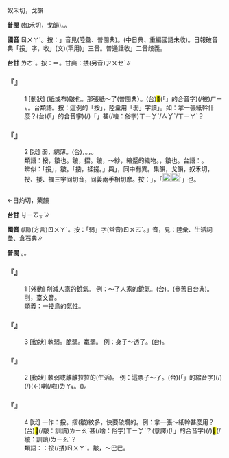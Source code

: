 
=={{ruby|挼|ㄖㄨㄚˊ}}==

奴禾切，戈韻

'''普閩''' {{ruby|(文)|ㄌㄜˊ}}(如禾切，戈韻)。{{ruby|(白)|ㄌㆤˊ}}。

'''國音''' <rt>ㄖㄨㄚˊ</rt>。按：{{ruby|「|ㄖㄨㄚˊ}}」音見(陸彙、普閩典)。(中日典、重編國語未收)。日報破音典「挼」字，收{{ruby|「|ㄖㄨㄛˊ}}{{ruby|、|ㄋㄨㄛˊ}}{{ruby|、|ㄙㄨㄟ}}」(文)(罕用)」三音。普通話收{{ruby|「|ㄖㄨㄚˊ}}{{ruby|、|ㄖㄨㄛˊ}}」二音歧義。

'''台甘''' <rt>ㄌㄜˊ</rt>。按：＝{{ruby|捼|ㄌㄜˊ}}。甘典：捼(另音)<rt>ㆡㄨㆤˊ</rt>{{ruby|、|ㄨㄧˋ}}∥

    

==='''『{{ruby|挼|ㄖㄨㄚˊ}}』'''===
:1  [動狀] (紙或布)皺也。那張紙～了(普閩典）。(台)<mark>&#xf8fbe;</mark>(「{{ruby|彼|ㄏㄧˋ}}{{ruby|一|ㄐㄧㆵ ͘}}」的合音字)(/彼)<rt>ㄏㄧㆵ</rt>{{ruby|張|ㄉㄧㆫ/ㄉㄧㆧ}}{{ruby|紙|ㄗㄨㄚˋ}}{{ruby|皺|ㄌㄧㄠˊ/ㆢㄧㄠˊ}}{{ruby|去|ㄎㄧ˪}}。台類語{{ruby|：|ㄗㄠ}}。按：這例的「挼」，陸彙用「弱」字讀{{ruby|「|ㄖㄨㄚˊ}}」。如：拿一張{{ruby|弱|ㄖㄨㄚˊ}}紙幹什麼？(台){{ruby|提|ㄊㆤㆷ ͘}}{{ruby|<mark>&#xffa42;</mark>|ㄍㄚㆷ}}{{ruby|<mark>&#xffb50;</mark>|ㄐㄧㆵ}}(「{{ruby|此|ㄐㄧˋ}}{{ruby|一|ㄐㄧㆵ ͘}}」的合音字)(/{{ruby|此|ㄐㄧㆵ}}){{ruby|張|ㄉㄧㆧ/ㄉㄧㆫ}}「{{ruby|皺|ㆢㄧㄠˊ}}{{ruby|→|ㄌㄧㄠˊ}}{{ruby|( )|ㄆㆤˋ}}{{ruby|( )|ㄆㆤˋ}}」{{ruby|<mark>&#xffa49;</mark>|ㆠㆤㆷ/ㆠㄨㆤㆷ ͘}}{{ruby|破|ㄆㄨㄚ˪}}{{ruby|<mark>&#xffa49;</mark>|ㆠㆤㆷ/ㆠㄨㆤㆷ ͘}}{{ruby|破|ㄆㄨㄚ˪}}{{ruby|丌|ㆤ}}{{ruby|紙|ㄗㄨㄚˋ}}{{ruby|<mark>&#xffa49;</mark>|ㆠㆤㆷ/ㆠㄨㆤㆷ ͘}}{{ruby|做|ㄗㄨㆤ˪/ㄗㄜ˪}}甚(/啥：俗字)<rt>ㄒㄧㆩˋ/ㄙㆩˋ/ㄒㄧㄚˋ</rt>{{ruby|路|ㄌㆦ˫}}{{ruby|用|ㄧㆲ˫/ㄧㄥ˫}}？
    

==='''『{{ruby|挼|ㄖㄨㄚˊ}}』'''===
:2  [狀] 弱，綿薄。(台){{ruby|荏|ㄌㆰˋ}}，{{ruby|扒|ㄅㆤㆷ}}{{ruby|紗|ㄙㆤ}}。{{ruby|醮|ㄌㄧㄠˊ}}，{{ruby|烏|ㆦ}}{{ruby|糟|ㄗㄠ}}。
:類語：挼，皺也。皺，摺。皺，～紗，縮蹙的織物。{{ruby|弱|ㄖㄨㄚˊ}}，皺也。台語：{{ruby|<mark>&#xf9260;</mark>|ㄌㄧㄠˊ/ㆢㄧㄠˊ}}。
:
:辨似：「挼」，皺。「捼，揉搓。{{ruby|「|ㄖㄨㄚˊ}}」與{{ruby|「|ㄖㄨㄛˊ}}」，同中有異。集韻，戈韻，奴禾切，挼、捼、撋三字同切音，同義兩手相切摩。按：{{ruby|「|ㄌㄨㆤˊ}}{{ruby|、|ㄌㄜˊ}}」，「[[File:fa5a.png|20px]][[File:fa63.png|20px]]ˊ{{ruby|/|ㆡㄨㆤˊ}}」也。
:
    

=={{ruby|弱|ㄖㄨㄚˊ}}==

←日灼切，藥韻

'''台甘''' <rt>ㆢㄧㆦㆶ ͘</rt>∥

'''國音''' (語)(方言)<rt>ㄖㄨㄚˊ</rt>。按：「弱」字(常音)<rt>ㄖㄨㄛˋ</rt>。{{ruby|「|ㄖㄨㄚˊ}}」音，見：陸彙、生活詞彙、倉石典∥

'''普閩''' {{ruby|(文)|ㄌㄧㆦㆶ ͘}}。{{ruby|(語)|ㄌㄧㄜㆷ ͘}}。

    

==='''『{{ruby|弱|ㄖㄨㄚˊ}}』'''===
:1  [外動] 削減人家的銳氣。 例：～了人家的銳氣。(台){{ruby|削|ㄒㄧㄚㆷ}}{{ruby|弱|ㄌㄧㄜㆷ ͘/ㆢㄧㄜㆷ ͘}}{{ruby|人|ㄌㄤˊ}}{{ruby|丌|ㆤ}}{{ruby|氣|ㄎㄧ˪}}{{ruby|勢|ㄙㆤ˪}}。{{ruby|斂|ㄌㄧㆰˋ}}{{ruby|人|ㄌㄤˊ}}{{ruby|丌|ㆤ}}{{ruby|英|ㄧㄥ}}{{ruby|氣|ㄎㄧ˪}}(參舊日台典)。削，臺文音{{ruby|：|ㄒㄧㆦㆶ}}{{ruby|、|ㄒㄧㄚㆵ}}。
:類義：{{ruby|捼|ㄖㄨㄛˊ}}一捼鳥的氣性。
:
    

==='''『{{ruby|弱|ㄖㄨㄚˊ}}』'''===
:3  [動狀] 軟弱。脆弱。羸弱。 例：身子～透了。(台){{ruby|身|ㄒㄧㄣ}}{{ruby|軀|ㄎㄨ}}{{ruby|足|ㄐㄧㆦㆶ}}{{ruby|荏|ㄌㆱˋ}}{{ruby|丌|ㆤ}}。
    

==='''『{{ruby|弱|ㄖㄨㄚˊ}}』'''===
:2  [動狀] 軟弱或離離拉拉的(生活)。 例：這票子～了。(台){{ruby|<mark>&#xffb50;</mark>|ㄐㄧㆵ}}(「{{ruby|此|ㄐㄧˋ}}{{ruby|一|ㄐㄧㆵ ͘}}」的縮音字)(/{{ruby|此|ㄐㄧㆵ}}){{ruby|張|ㄉㄧㆫ/ㄉㄧㆧ}}{{ruby|票|ㄆㄧㄜ˪}}({{ruby|銀|ㆣㄨㄣˊ/ㆣㄧㄣˊ}}{{ruby|票|ㄆㄧㄜ˪}}/{{ruby|紙|ㄗㄨㄚˋ}}{{ruby|票|ㄆㄧㄜ˪}}){{ruby|烏|ㆦ}}{{ruby|糟|ㄗㄠ}}(←{{ruby|焦|ㄗㄠ}}){{ruby|去|ㄎㄧ˪}}喇(/啦)<rt>ㄌㄚ˪</rt>。({{ruby|<mark>&#xf9260;</mark>|ㄌㄧㄠˊ}}{{ruby|<mark>&#xf9260;</mark>|ㄌㄧㄠˊ}}{{ruby|<mark>&#xffa49;</mark>|ㆠㆤㆷ/ㆠㄨㆤㆷ ͘}}{{ruby|破|ㄆㄨㄚ˪}}{{ruby|去|ㄎㄧ˪}})。
    

==='''『{{ruby|弱|ㄖㄨㄚˊ}}』'''===
:4  [狀] 一作：挼。摺(皺)紋多，快要破爛的。例：拿一張～紙幹甚麼用？(台){{ruby|提|ㄊㆤㆷ}}{{ruby|一|ㄐㄧㆵ ͘}}{{ruby|張|ㄉㄧㆧ/ㄉㄧㆫ}}<mark>&#xf9260;</mark>(/皺：訓讀)<rt>ㄌㄧㄠˊ</rt>{{ruby|( )|ㄆㆤˋ}}{{ruby|( )|ㄆㆤˋ}}{{ruby|丌|ㆤ}}{{ruby|紙|ㄗㄨㄚˋ}}{{ruby|做|ㄗㄨㆤ˪/ㄗㄜ˪}}甚(/啥：俗字)<rt>ㄒㄧㆩˋ</rt>{{ruby|路|ㄌㆦ˫}}{{ruby|用|ㄧㆲ˫/ㄧㄥ˫}}？(意譯){{ruby|提|ㄊㆤㆷ}}{{ruby|<mark>&#xffa42;</mark>|ㄍㄚㆷ}}{{ruby|<mark>&#xffb50;</mark>|ㄐㄧㆵ}}(「{{ruby|此|ㄐㄧˋ}}{{ruby|一|ㄐㄧㆵ ͘}}」的合音字)(/{{ruby|此|ㄐㄧㆵ}}){{ruby|張|ㄉㄧㆫ/ㄉㄧㆧ}}{{ruby|呰|ㄐㄧㄚㆷ}}{{ruby|恁|ㄌㄧㄣ˪}}<mark>&#xf9260;</mark>(/皺：訓讀)<rt>ㄌㄧㄠˊ</rt>{{ruby|<mark>&#xffa49;</mark>|ㆠㆤㆷ/ㆠㄨㆤㆷ ͘}}{{ruby|按|ㄢ˪}}{{ruby|怎|ㄗㄨㆩˋ}}{{ruby|用|ㄧㆲ˫/ㄧㄥ˫}}？
:類語：{{ruby|弱|ㄖㄨㄚˊ}}：挼(/捼)<rt>ㄖㄨㄚˊ</rt>。皺，～巴巴。
:
    
